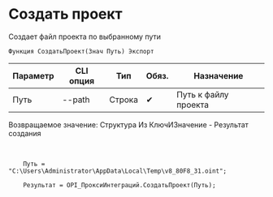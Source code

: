 ﻿---
sidebar_position: 1
---


# Создать проект
 Создает файл проекта по выбранному пути



`Функция СоздатьПроект(Знач Путь) Экспорт`

  | Параметр | CLI опция | Тип | Обяз. | Назначение |
  |-|-|-|-|-|
  | Путь | --path | Строка | &#x2714; | Путь к файлу проекта |

  
  Возвращаемое значение:   Структура Из КлючИЗначение - Результат создания

<br/>




```bsl title="Пример использования для 1С:Предприятие/OneScript"
    Путь = "C:\Users\Administrator\AppData\Local\Temp\v8_80F8_31.oint";

    Результат = OPI_ПроксиИнтеграций.СоздатьПроект(Путь);
```
    




